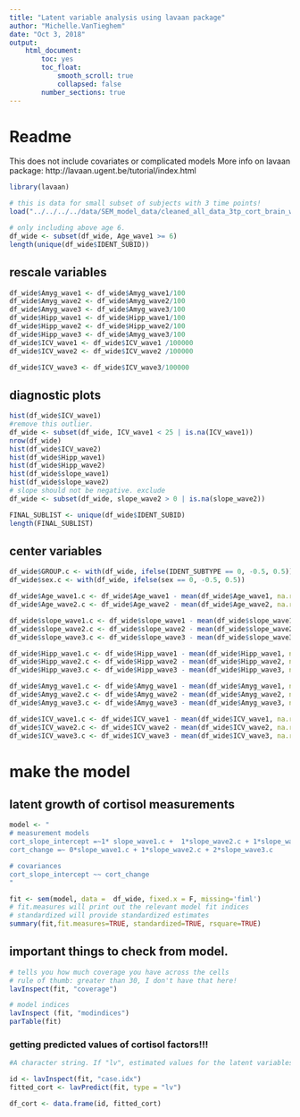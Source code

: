 ```yaml
---
title: "Latent variable analysis using lavaan package"
author: "Michelle.VanTieghem"
date: "Oct 3, 2018"
output: 
    html_document:
        toc: yes
        toc_float:
            smooth_scroll: true
            collapsed: false
        number_sections: true
---
```

# Readme 
This does not include covariates or complicated models 
More info on lavaan package: http://lavaan.ugent.be/tutorial/index.html


```r
library(lavaan)

# this is data for small subset of subjects with 3 time points! 
load("../../../../data/SEM_model_data/cleaned_all_data_3tp_cort_brain_wide_format.Rdata")

# only including above age 6.
df_wide <- subset(df_wide, Age_wave1 >= 6)
length(unique(df_wide$IDENT_SUBID))
```

## rescale variables 
```r

df_wide$Amyg_wave1 <- df_wide$Amyg_wave1/100
df_wide$Amyg_wave2 <- df_wide$Amyg_wave2/100
df_wide$Amyg_wave3 <- df_wide$Amyg_wave3/100
df_wide$Hipp_wave1 <- df_wide$Hipp_wave1/100
df_wide$Hipp_wave2 <- df_wide$Hipp_wave2/100
df_wide$Hipp_wave3 <- df_wide$Amyg_wave3/100
df_wide$ICV_wave1 <- df_wide$ICV_wave1 /100000
df_wide$ICV_wave2 <- df_wide$ICV_wave2 /100000

df_wide$ICV_wave3 <- df_wide$ICV_wave3/100000
```

## diagnostic plots 
```r
hist(df_wide$ICV_wave1)
#remove this outlier.
df_wide <- subset(df_wide, ICV_wave1 < 25 | is.na(ICV_wave1))
nrow(df_wide)
hist(df_wide$ICV_wave2)
hist(df_wide$Hipp_wave1)
hist(df_wide$Hipp_wave2)
hist(df_wide$slope_wave1)
hist(df_wide$slope_wave2)
# slope should not be negative. exclude 
df_wide <- subset(df_wide, slope_wave2 > 0 | is.na(slope_wave2))

FINAL_SUBLIST <- unique(df_wide$IDENT_SUBID)
length(FINAL_SUBLIST)
```


## center variables 
```r
df_wide$GROUP.c <- with(df_wide, ifelse(IDENT_SUBTYPE == 0, -0.5, 0.5))
df_wide$sex.c <- with(df_wide, ifelse(sex == 0, -0.5, 0.5))

df_wide$Age_wave1.c <- df_wide$Age_wave1 - mean(df_wide$Age_wave1, na.rm = T)
df_wide$Age_wave2.c <- df_wide$Age_wave2 - mean(df_wide$Age_wave2, na.rm = T)

df_wide$slope_wave1.c <- df_wide$slope_wave1 - mean(df_wide$slope_wave1, na.rm = T)
df_wide$slope_wave2.c <- df_wide$slope_wave2 - mean(df_wide$slope_wave2, na.rm = T)
df_wide$slope_wave3.c <- df_wide$slope_wave3 - mean(df_wide$slope_wave3, na.rm = T)

df_wide$Hipp_wave1.c <- df_wide$Hipp_wave1 - mean(df_wide$Hipp_wave1, na.rm = T)
df_wide$Hipp_wave2.c <- df_wide$Hipp_wave2 - mean(df_wide$Hipp_wave2, na.rm = T)
df_wide$Hipp_wave3.c <- df_wide$Hipp_wave3 - mean(df_wide$Hipp_wave3, na.rm = T)

df_wide$Amyg_wave1.c <- df_wide$Amyg_wave1 - mean(df_wide$Amyg_wave1, na.rm = T)
df_wide$Amyg_wave2.c <- df_wide$Amyg_wave2 - mean(df_wide$Amyg_wave2, na.rm = T)
df_wide$Amyg_wave3.c <- df_wide$Amyg_wave3 - mean(df_wide$Amyg_wave3, na.rm = T)

df_wide$ICV_wave1.c <- df_wide$ICV_wave1 - mean(df_wide$ICV_wave1, na.rm = T)
df_wide$ICV_wave2.c <- df_wide$ICV_wave2 - mean(df_wide$ICV_wave2, na.rm = T)
df_wide$ICV_wave3.c <- df_wide$ICV_wave3 - mean(df_wide$ICV_wave3, na.rm = T)
```


# make the model

## latent growth of cortisol measurements 
```r
model <- "
# measurement models 
cort_slope_intercept =~1* slope_wave1.c +  1*slope_wave2.c + 1*slope_wave3.c
cort_change =~ 0*slope_wave1.c + 1*slope_wave2.c + 2*slope_wave3.c

# covariances 
cort_slope_intercept ~~ cort_change 
"

fit <- sem(model, data =  df_wide, fixed.x = F, missing='fiml')
# fit.measures will print out the relevant model fit indices 
# standardized will provide standardized estimates 
summary(fit,fit.measures=TRUE, standardized=TRUE, rsquare=TRUE) 
```


## important things to check from model. 
```r
# tells you how much coverage you have across the cells 
# rule of thumb: greater than 30, I don't have that here! 
lavInspect(fit, "coverage") 

# model indices 
lavInspect (fit, "modindices")
parTable(fit)
```


### getting predicted values of cortisol factors!!! 
```r
	
#A character string. If "lv", estimated values for the latent variables in the model are computed. If "ov", model predicted values for the indicators of the latent variables in the model are computed. If "yhat", the estimated value for the observed indicators, given user-specified values for the latent variables provided by de ETA argument. If "fy", densities (or probabilities) for each observed indicator, given user-specified values for the latent variables provided by de ETA argument.

id <- lavInspect(fit, "case.idx")
fitted_cort <- lavPredict(fit, type = "lv")

df_cort <- data.frame(id, fitted_cort)
```
